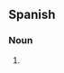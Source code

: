 {{also|DLS|DLs}}
==Spanish==

===Noun===
{{head|es|noun plural form}}

# {{abbreviation of|dólares|lang=es||[[dollar]]s}}